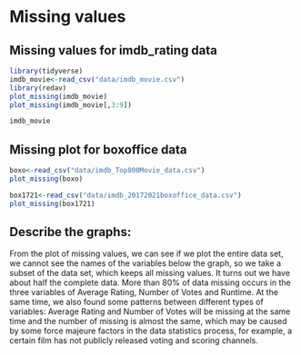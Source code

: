 # Missing values

## Missing values for imdb_rating data
```r
library(tidyverse)
imdb_movie<-read_csv("data/imdb_movie.csv")
library(redav)
plot_missing(imdb_movie)
plot_missing(imdb_movie[,3:9])
```
```r
imdb_movie
```

## Missing plot for boxoffice data
```r
boxo<-read_csv("data/imdb_Top800Movie_data.csv")
plot_missing(boxo)

box1721<-read_csv("data/imdb_20172021boxoffice_data.csv")
plot_missing(box1721)

```

## Describe the graphs:
From the plot of missing values, we can see if we plot the entire data set, we cannot see the names of the variables below the graph, so we take a subset of the data set, which keeps all missing values. It turns out we have about half the complete data. More than 80% of data missing occurs in the three variables of Average Rating, Number of Votes and Runtime. At the same time, we also found some patterns between different types of variables: Average Rating and Number of Votes will be missing at the same time and the number of missing is almost the same, which may be caused by some force majeure factors in the data statistics process, for example, a certain film has not publicly released voting and scoring channels. 
